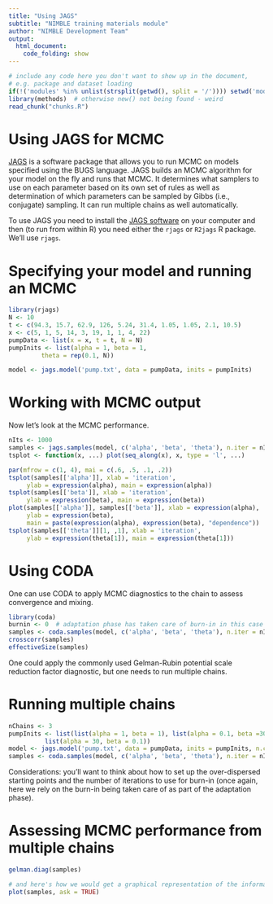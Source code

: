 ```yaml
---
title: "Using JAGS"
subtitle: "NIMBLE training materials module"
author: "NIMBLE Development Team"
output:
  html_document:
    code_folding: show
---
```


```r
# include any code here you don't want to show up in the document,
# e.g. package and dataset loading
if(!('modules' %in% unlist(strsplit(getwd(), split = '/')))) setwd('modules')
library(methods)  # otherwise new() not being found - weird
read_chunk("chunks.R")
```


# Using JAGS for MCMC

[JAGS](http://mcmc-jags.sourceforge.net/) is a software package that allows you to run MCMC on models specified using the BUGS language. JAGS builds an MCMC algorithm for your model on the fly and runs that MCMC. It determines what samplers to use on each parameter based on its own set of rules as well as determination of which parameters can be sampled by Gibbs (i.e., conjugate) sampling. It can run multiple chains as well automatically. 

To use JAGS you need to install the [JAGS software](https://sourceforge.net/projects/mcmc-jags/files/) on your computer and then (to run from within R) you need either the `rjags` or `R2jags` R package. We'll use `rjags`.

# Specifying your model and running an MCMC

```r
library(rjags)
N <- 10
t <- c(94.3, 15.7, 62.9, 126, 5.24, 31.4, 1.05, 1.05, 2.1, 10.5)
x <- c(5, 1, 5, 14, 3, 19, 1, 1, 4, 22)
pumpData <- list(x = x, t = t, N = N)
pumpInits <- list(alpha = 1, beta = 1,
         theta = rep(0.1, N))

model <- jags.model('pump.txt', data = pumpData, inits = pumpInits)
```


# Working with MCMC output

Now let's look at the MCMC performance. 

```r

nIts <- 1000
samples <- jags.samples(model, c('alpha', 'beta', 'theta'), n.iter = nIts)
tsplot <- function(x, ...) plot(seq_along(x), x, type = 'l', ...)

par(mfrow = c(1, 4), mai = c(.6, .5, .1, .2))
tsplot(samples[['alpha']], xlab = 'iteration',
     ylab = expression(alpha), main = expression(alpha))
tsplot(samples[['beta']], xlab = 'iteration',
     ylab = expression(beta), main = expression(beta))
plot(samples[['alpha']], samples[['beta']], xlab = expression(alpha),
     ylab = expression(beta), 
     main = paste(expression(alpha), expression(beta), "dependence"))
tsplot(samples[['theta']][1, ,1], xlab = 'iteration',
     ylab = expression(theta[1]), main = expression(theta[1]))
```

# Using CODA

One can use CODA to apply MCMC diagnostics to the chain to assess convergence and mixing.

```r
library(coda)
burnin <- 0  # adaptation phase has taken care of burn-in in this case
samples <- coda.samples(model, c('alpha', 'beta', 'theta'), n.iter = nIts)
crosscorr(samples)
effectiveSize(samples)
```

One could apply the commonly used Gelman-Rubin potential scale reduction factor diagnostic, but one needs to run multiple chains.

# Running multiple chains

```r
nChains <- 3
pumpInits <- list(list(alpha = 1, beta = 1), list(alpha = 0.1, beta =30), 
          list(alpha = 30, beta = 0.1))
model <- jags.model('pump.txt', data = pumpData, inits = pumpInits, n.chains = nChains)
samples <- coda.samples(model, c('alpha', 'beta', 'theta'), n.iter = nIts)
```

Considerations: you'll want to think about how to set up the over-dispersed starting points and the number of iterations to use for burn-in (once again, here we rely on the burn-in being taken care of as part of the adaptation phase).

# Assessing MCMC performance from multiple chains

```r
gelman.diag(samples)
```
```r
# and here's how we would get a graphical representation of the information (output not shown here)
plot(samples, ask = TRUE)
```




